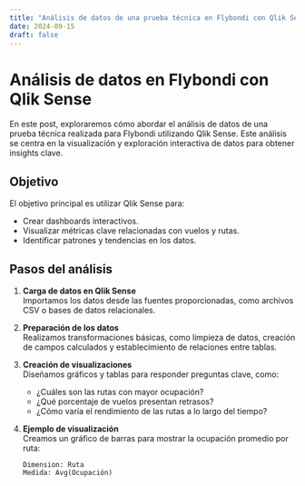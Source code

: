 ```yaml
---
title: "Análisis de datos de una prueba técnica en Flybondi con Qlik Sense"
date: 2024-09-15
draft: false
---
```


# Análisis de datos en Flybondi con Qlik Sense

En este post, exploraremos cómo abordar el análisis de datos de una prueba técnica realizada para Flybondi utilizando Qlik Sense. Este análisis se centra en la visualización y exploración interactiva de datos para obtener insights clave.

## Objetivo

El objetivo principal es utilizar Qlik Sense para:

- Crear dashboards interactivos.
- Visualizar métricas clave relacionadas con vuelos y rutas.
- Identificar patrones y tendencias en los datos.

## Pasos del análisis

1. **Carga de datos en Qlik Sense**  
   Importamos los datos desde las fuentes proporcionadas, como archivos CSV o bases de datos relacionales.

2. **Preparación de los datos**  
   Realizamos transformaciones básicas, como limpieza de datos, creación de campos calculados y establecimiento de relaciones entre tablas.

3. **Creación de visualizaciones**  
   Diseñamos gráficos y tablas para responder preguntas clave, como:

   - ¿Cuáles son las rutas con mayor ocupación?
   - ¿Qué porcentaje de vuelos presentan retrasos?
   - ¿Cómo varía el rendimiento de las rutas a lo largo del tiempo?

4. **Ejemplo de visualización**  
   Creamos un gráfico de barras para mostrar la ocupación promedio por ruta:

   ```qlik
   Dimension: Ruta
   Medida: Avg(Ocupación)
   ```